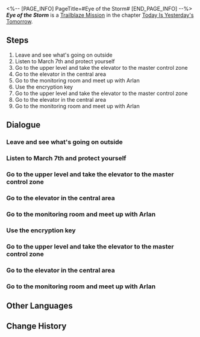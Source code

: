 <%-- [PAGE_INFO]
PageTitle=#Eye of the Storm#
[END_PAGE_INFO] --%>
{{Stub|Dialogue.}}
{{Mission Infobox
|id            = 1000201
|title         = 
|image         = <!--Mission Eye of the Storm.png-->
|type          = Trailblaze
|event_name    = 
|chapter       = Today Is Yesterday's Tomorrow
|requirements  = [[Trailblaze Mission]] ''[[Chaos In the Deep]]'' completed
|summary       = You move your gaze away from the unfamiliar ceiling and look at the variety of Curios around you. A woman's voice echoes in your head.<br />"When you have a chance to make a choice, make one that you know you won't regret..."<br />you decide to place your trust in the young lady named "March 7th" standing before you.<br />With a companion by your side, it is time to leave this place.
|characters    = Arlan; Dan Heng; Distressed Researcher; March 7th; Trailblazer
|startLocation = [[Herta Space Station]] - [[Storage Zone]]
|world         = Herta Space Station
|area          = Storage Zone
|prev          = Chaos In the Deep
|next          = A Moment of Peace
|rewards       = Dan Heng*1; Travel Encounters*2
}}
'''''Eye of the Storm''''' is a [[Trailblaze Mission]] in the chapter [[Today Is Yesterday's Tomorrow]].

==Steps==
# Leave and see what's going on outside
# Listen to March 7th and protect yourself
# Go to the upper level and take the elevator to the master control zone
# Go to the elevator in the central area
# Go to the monitoring room and meet up with Arlan
# Use the encryption key
# Go to the upper level and take the elevator to the master control zone
# Go to the elevator in the central area
# Go to the monitoring room and meet up with Arlan

<!--
==Gameplay Notes==

--><!--
==Trial Character==

-->
==Dialogue==
{{Stub Dialogue}}
{{Dialogue Start}}
:{{tx}}
{{Dialogue End}}

===Leave and see what's going on outside===
{{Mission Description|type=trailblaze|location=Storage Zone|update|You move your gaze away from the unfamiliar ceiling and look at the variety of Curios around you. A woman's voice echoes in your head but you're in no position to confirm whether you can clearly remember it.<br />"When you have a chance to make a choice, make one that you know you won't regret..."<br />You decide to first listen to March 7th and Dan Heng, who had just left. At least they don't look like bad people.<br />Alright, now that there are companions, it's time to leave this place.}}
{{Dialogue Start}}
:{{tx}}
{{Dialogue End}}

===Listen to March 7th and protect yourself===
{{Mission Description|type=trailblaze|location=<!--to be added-->|update|You keep thinking about what March 7th said: "The Legion are rampaging through the space station like a pack of wolves..." It seems like the road ahead is going to be a hard one.<br />You look at March 7th beside you and she nods at you with confidence.<br />You then look at the baseball bat in your hand, which is glowing as if also full of confidence.<br />You can do it too, give it a try!}}
{{Dialogue Start}}
:{{tx}}
{{Dialogue End}}

===Go to the upper level and take the elevator to the master control zone===
{{Mission Description|type=trailblaze|location=Storage Zone|update|Arlan seems to worry that he would be a hindrance, but you as a group already developed a sort of delicate rapport in how to persuade him. Could this be what it means to be companions?<br />Hurry and reach the top floor with your companions.}}
{{Dialogue Start}}
:{{tx}}
{{Dialogue End}}

===Go to the elevator in the central area===
{{Mission Description|type=trailblaze|location=Storage Zone|update|It would seem that the only way to the space station's master control zone is through the elevator &mdash; it doesn't seem to be too far.}}
{{Dialogue Start}}
:{{tx}}
{{Dialogue End}}

===Go to the monitoring room and meet up with Arlan===
{{Mission Description|type=trailblaze|location=<!--to be added-->|update|Just like in all those classic movie scenes &mdash; the elevator doesn't work.<br />Despite March 7th calling him a "walking encyclopedia," even Dan Heng, who somehow made it in time, doesn't know what to do.<br />However, Arlan, the head of the Security Department rescued by Dan Heng, probably knows the answer...<br />As expected, Dan Heng saves the day once more.}}
{{Dialogue Start}}
:{{tx}}
{{Dialogue End}}

===Use the encryption key===
{{Mission Description|type=trailblaze|location=<!--to be added-->|update|You can sense from Arlan's cautious gaze that the encryption key is not only used for unlocking authorization but also proof of your identity.<br />Hurry up and use it.}}
{{Dialogue Start}}
:{{tx}}
{{Dialogue End}}

===Go to the upper level and take the elevator to the master control zone===
{{Mission Description|type=trailblaze|location=<!--to be added-->|update|Arlan seems to worry that he would be a hindrance, but you as a group already developed a sort of delicate rapport in how to persuade him. Could this be what it means to be companions?<br />Hurry and reach the top floor with your companions.}}
{{Dialogue Start}}
:{{tx}}
{{Dialogue End}}

===Go to the elevator in the central area===
{{Mission Description|type=trailblaze|location=<!--to be added-->|update|It would seem that the only way to the space station's master control zone is through the elevator &mdash; it doesn't seem to be too far.}}
{{Dialogue Start}}
:{{tx}}
{{Dialogue End}}

===Go to the monitoring room and meet up with Arlan===
{{Mission Description|type=trailblaze|location=<!--to be added-->|update|Just like in all those classic movie scenes &mdash; the elevator doesn't work.<br />Despite March 7th calling him a "walking encyclopedia," even Dan Heng, who somehow made it in time, doesn't know what to do.<br />However, Arlan, the head of the Security Department rescued by Dan Heng, probably knows the answer...<br />As expected, Dan Heng saves the day once more.}}
{{Dialogue Start}}
:{{tx}}
{{Dialogue End}}

==Other Languages==
{{Other Languages
|en   = Eye of the Storm
|zhs  = 漩涡止于中心
|zht  = 漩渦止於中心
|ja   = 中心で止まる渦
|ko   = 중심에 멈춘 소용돌이
|es   = El ojo de la tormenta
|fr   = L'œil de la tempête
|ru   = Эпицентр бури
|th   = กระแสน้ำวนที่จุดศูนย์กลาง
|vi   = Vòng Xoáy Kết Thúc Ở Trung Tâm
|de   = Auge des Sturms
|id   = Pusat Pusaran
|pt   = Olho da Tempestade
}}

==Change History==
{{Change History|1.0}}
